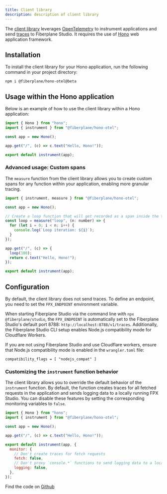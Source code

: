 ```yaml
---
title: Client library
description: description of client library
---
```


The [client library](https://github.com/fiberplane/fpx/tree/main/packages/client-library-otel) leverages [OpenTelemetry](https://opentelemetry.io/) to instrument applications and send [traces](https://opentelemetry.io/docs/concepts/signals/traces/) to Fiberplane Studio. It requires the use of [Hono](https://hono.dev/) web application framework.

## Installation 
To install the client library for your Hono application, run the following command in your project directory:
```
npm i @fiberplane/hono-otel@beta 
``` 

## Usage within the Hono application
Below is an example of how to use the client library within a Hono application:
```js {2,8}
import { Hono } from "hono";
import { instrument } from "@fiberplane/hono-otel";

const app = new Hono();

app.get("/", (c) => c.text("Hello, Hono!"));

export default instrument(app);
```

### Advanced usage: Custom spans
The `measure` function from the client library allows you to create custom spans for any function within your application, enabling more granular tracing.

```js {6}
import { instrument, measure } from "@fiberplane/hono-otel";

const app = new Hono();

// Create a loop function that will get recorded as a span inside the trace for a incoming given request
const loop = measure("loop", (n: number) => {
  for (let i = 0; i < n; i++) {
    console.log(`Loop iteration: ${i}`);
  }
});

app.get("/", (c) => {
  loop(100);
  return c.text("Hello, Hono!");
});

export default instrument(app);
```

## Configuration
By default, the client library does not send traces. To define an endpoint, you need to set the `FPX_ENDPOINT` environment variable.

When starting Fiberplane Studio via the command line with `npx @fiberplane/studio`, the `FPX_ENDPOINT` is automatically set to the Fiberplane Studio's default port 8788: `http://localhost:8788/v1/traces`. Additionally, the Fiberplane Studio CLI setup enables Node.js compatibility mode for Cloudflare Workers.

If you are not using Fiberplane Studio and use Cloudflare workers, ensure that Node.js compatibility mode is enabled in the `wrangler.toml` file:
```
compatibility_flags = [ "nodejs_compat" ]
``` 
### Customizing the `instrument` function behavior
The client library allows you to override the default behavior of the `instrument` function. By default, the function creates traces for all fetched requests in the application and sends logging data to a locally running FPX Studio. You can disable these features by setting the corresponding monitoring variables to `false`. 

```js {9-14}
import { Hono } from "hono";
import { instrument } from "@fiberplane/hono-otel";

const app = new Hono();

app.get("/", (c) => c.text("Hello, Hono!"));

export default instrument(app, {
  monitor: {
    // Don't create traces for fetch requests
    fetch: false,
    // Don't proxy `console.*` functions to send logging data to a local FPX server
    logging: false,
  },
});
```


Find the code on [Github](https://github.com/fiberplane/fpx/tree/main/packages/client-library-otel)
